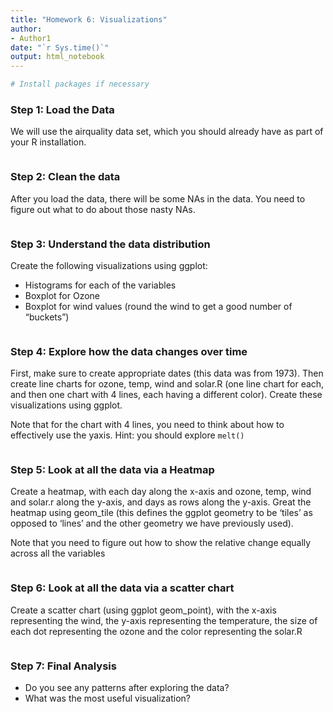 ```yaml
---
title: "Homework 6: Visualizations"
author: 
- Author1
date: "`r Sys.time()`"
output: html_notebook
---
```


```r
# Install packages if necessary

```


### Step 1: Load the Data
We will use the airquality data set, which you should already have as part of your R installation. 

```r
 
```

### Step 2: Clean the data
After you load the data, there will be some NAs in the data. You need to figure out what to do about those nasty NAs. 
```r

```


###  Step 3: Understand the data distribution
Create the following visualizations using ggplot:

  + Histograms for each of the variables  
  + Boxplot for Ozone  
  + Boxplot for wind values (round the wind to get a good number of “buckets”) 

```r
 
```

###  Step 4: Explore how the data changes over time
First, make sure to create appropriate dates (this data was from 1973). Then create line charts for ozone, temp, wind and solar.R (one line chart for each, and then one chart with 4 lines, each having a different color). Create these visualizations using ggplot. 

Note that for the chart with 4 lines, you need to think about how to effectively use the yaxis. Hint: you should explore ```melt()```
```r

```
 
### Step 5: Look at all the data via a Heatmap 
Create a heatmap, with each day along the x-axis and ozone, temp, wind and solar.r along the y-axis, and days as rows along the y-axis. Great the heatmap using geom_tile (this defines the ggplot geometry to be ‘tiles’ as opposed to ‘lines’ and the other geometry we have previously used).  

Note that you need to figure out how to show the relative change equally across all the variables
```r

```

### Step 6: Look at all the data via a scatter chart 
Create a scatter chart (using ggplot geom_point), with the x-axis representing the wind, the y-axis representing the temperature, the size of each dot representing the ozone and the color representing the solar.R

```r

```
 
### Step 7: Final Analysis

  + Do you see any patterns after exploring the data?		
  + What was the most useful visualization?

```r

```